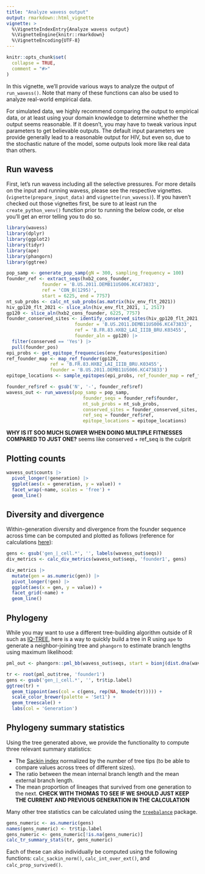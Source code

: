 ```yaml
---
title: "Analyze wavess output"
output: rmarkdown::html_vignette
vignette: >
  %\VignetteIndexEntry{Analyze wavess output}
  %\VignetteEngine{knitr::rmarkdown}
  %\VignetteEncoding{UTF-8}
---
```


```r
knitr::opts_chunk$set(
  collapse = TRUE,
  comment = "#>"
)
```

In this vignette, we'll provide various ways to analyze the output of `run_wavess()`.
Note that many of these functions can also be used to analyze real-world
empirical data. 

For simulated data, we highly recommend comparing the output to empirical data,
or at least using your domain knowledge to determine whether the output seems
reasonable. If it doesn't, you may have to tweak various input parameters to 
get believable outputs. The default input parameters we provide generally 
lead to a reasonable output for HIV, but even so, due to the stochastic nature
of the model, some outputs look more like real data than others.

## Run wavess

First, let's run wavess including all the selective pressures. 
For more details on the input and running wavess,
please see the respective vignettes. (`vignette(prepare_input_data)` and 
`vignette(run_wavess)`). If you haven't checked out those vignettes first, be
sure to at least run the `create_python_venv()` function prior to running the 
below code, or else you'll get an error telling you to do so.

```r
library(wavess)
library(dplyr)
library(ggplot2)
library(tidyr)
library(ape)
library(phangorn)
library(ggtree)

pop_samp <- generate_pop_samp(gN = 300, sampling_frequency = 100)
founder_ref <- extract_seqs(hxb2_cons_founder, 
             founder = 'B.US.2011.DEMB11US006.KC473833', 
             ref = 'CON_B(1295)',
             start = 6225, end = 7757)
nt_sub_probs <- calc_nt_sub_probs(as.matrix(hiv_env_flt_2021))
hiv_gp120_flt_2021 <- slice_aln(hiv_env_flt_2021, 1, 2517) 
gp120 <- slice_aln(hxb2_cons_founder, 6225, 7757)
founder_conserved_sites <- identify_conserved_sites(hiv_gp120_flt_2021, 
                         founder = 'B.US.2011.DEMB11US006.KC473833', 
                         ref = 'B.FR.83.HXB2_LAI_IIIB_BRU.K03455', 
                         founder_aln = gp120) |>
  filter(conserved == 'Yes') |>
  pull(founder_pos)
epi_probs <- get_epitope_frequencies(env_features$position)
ref_founder_map <- map_ref_founder(gp120, 
                ref = 'B.FR.83.HXB2_LAI_IIIB_BRU.K03455', 
                founder = 'B.US.2011.DEMB11US006.KC473833')
epitope_locations <- sample_epitopes(epi_probs, ref_founder_map = ref_founder_map)

founder_ref$ref <- gsub('N', '-', founder_ref$ref)
wavess_out <- run_wavess(pop_samp = pop_samp, 
                            founder_seqs = founder_ref$founder, 
                            nt_sub_probs = nt_sub_probs,
                            conserved_sites = founder_conserved_sites,
                            ref_seq = founder_ref$ref,
                            epitope_locations = epitope_locations)
```

**WHY IS IT SOO MUCH SLOWER WHEN DOING MULTIPLE FITNESSES COMPARED TO JUST ONE?**
seems like conserved + ref_seq is the culprit

## Plotting counts

```r
wavess_out$counts |> 
  pivot_longer(!generation) |> 
  ggplot(aes(x = generation, y = value)) +
  facet_wrap(~name, scales = 'free') +
  geom_line()
```

## Diversity and divergence

Within-generation diversity and divergence from the founder sequence across time 
can be computed and plotted as follows 
(reference for calculations 
[here](https://journals.plos.org/ploscompbiol/article?id=10.1371/journal.pcbi.1004625)):

```r
gens <- gsub('gen_|_cell.*', '', labels(wavess_out$seqs))
div_metrics <- calc_div_metrics(wavess_out$seqs, 'founder1', gens)

div_metrics |> 
  mutate(gen = as.numeric(gen)) |> 
  pivot_longer(!gen) |> 
  ggplot(aes(x = gen, y = value)) +
  facet_grid(~name) +
  geom_line()
```


## Phylogeny

While you may want to use a different tree-building algorithm outside of R such
as [IQ-TREE](http://www.iqtree.org/), here is a way to quickly build a tree in 
R using `ape` to generate a neighbor-joining tree and `phangorn` to estimate
branch lengths using maximum likelihood:

```r
pml_out <- phangorn::pml_bb(wavess_out$seqs, start = bionj(dist.dna(wavess_out$seqs, model = "TN93")), model = "GTR+R(4)+I", rearrangement = 'none')

tr <- root(pml_out$tree, 'founder1')
gens <- gsub('gen_|_cell.*', '', tr$tip.label)
ggtree(tr) +
  geom_tippoint(aes(col = c(gens, rep(NA, Nnode(tr))))) +
  scale_color_brewer(palette = 'Set1') +
  geom_treescale() +
  labs(col = 'Generation')
```

## Phylogeny summary statistics

Using the tree generated above, we provide the functionality to compute three
relevant summary statistics:

- The [Sackin index](https://treebalance.wordpress.com/sackin-index/) normalized 
by the number of tree tips (to be able to compare values across trees of different sizes).
- The ratio between the mean internal branch length and the mean external branch
length.
- The mean proportion of lineages that survived from one generation to the next.
**CHECK WITH THOMAS TO SEE IF WE SHOULD JUST KEEP THE CURRENT AND PREVIOUS GENERATION IN THE CALCULATION**

Many other tree statistics can be calculated using the 
[`treebalance`](https://treebalance.wordpress.com/) package.

```r
gens_numeric <- as.numeric(gens)
names(gens_numeric) <- tr$tip.label
gens_numeric <- gens_numeric[!is.na(gens_numeric)]
calc_tr_summary_stats(tr, gens_numeric)
```

Each of these can also individually be computed using the following functions:
`calc_sackin_norm()`, `calc_int_over_ext()`, and `calc_prop_survived()`.
